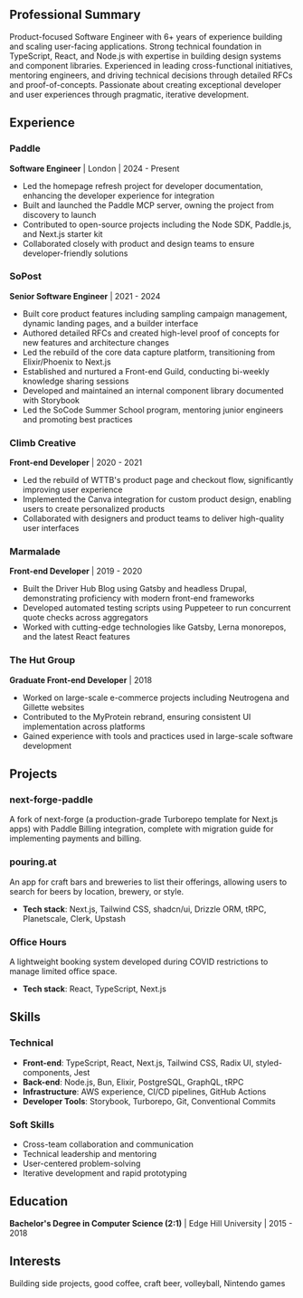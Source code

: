 <CVTitle />

## Professional Summary
Product-focused Software Engineer with 6+ years of experience building and scaling user-facing applications. Strong technical foundation in TypeScript, React, and Node.js with expertise in building design systems and component libraries. Experienced in leading cross-functional initiatives, mentoring engineers, and driving technical decisions through detailed RFCs and proof-of-concepts. Passionate about creating exceptional developer and user experiences through pragmatic, iterative development.

## Experience

### Paddle
**Software Engineer** | London | 2024 - Present
- Led the homepage refresh project for developer documentation, enhancing the developer experience for integration
- Built and launched the Paddle MCP server, owning the project from discovery to launch
- Contributed to open-source projects including the Node SDK, Paddle.js, and Next.js starter kit
- Collaborated closely with product and design teams to ensure developer-friendly solutions

### SoPost
**Senior Software Engineer** | 2021 - 2024
- Built core product features including sampling campaign management, dynamic landing pages, and a builder interface
- Authored detailed RFCs and created high-level proof of concepts for new features and architecture changes
- Led the rebuild of the core data capture platform, transitioning from Elixir/Phoenix to Next.js
- Established and nurtured a Front-end Guild, conducting bi-weekly knowledge sharing sessions
- Developed and maintained an internal component library documented with Storybook
- Led the SoCode Summer School program, mentoring junior engineers and promoting best practices

### Climb Creative
**Front-end Developer** | 2020 - 2021
- Led the rebuild of WTTB's product page and checkout flow, significantly improving user experience
- Implemented the Canva integration for custom product design, enabling users to create personalized products
- Collaborated with designers and product teams to deliver high-quality user interfaces

### Marmalade
**Front-end Developer** | 2019 - 2020
- Built the Driver Hub Blog using Gatsby and headless Drupal, demonstrating proficiency with modern front-end frameworks
- Developed automated testing scripts using Puppeteer to run concurrent quote checks across aggregators
- Worked with cutting-edge technologies like Gatsby, Lerna monorepos, and the latest React features

### The Hut Group
**Graduate Front-end Developer** | 2018
- Worked on large-scale e-commerce projects including Neutrogena and Gillette websites
- Contributed to the MyProtein rebrand, ensuring consistent UI implementation across platforms
- Gained experience with tools and practices used in large-scale software development

## Projects

### next-forge-paddle
A fork of next-forge (a production-grade Turborepo template for Next.js apps) with Paddle Billing integration, complete with migration guide for implementing payments and billing.

### pouring.at
An app for craft bars and breweries to list their offerings, allowing users to search for beers by location, brewery, or style.
- **Tech stack**: Next.js, Tailwind CSS, shadcn/ui, Drizzle ORM, tRPC, Planetscale, Clerk, Upstash

### Office Hours
A lightweight booking system developed during COVID restrictions to manage limited office space.
- **Tech stack**: React, TypeScript, Next.js

## Skills

### Technical
- **Front-end**: TypeScript, React, Next.js, Tailwind CSS, Radix UI, styled-components, Jest
- **Back-end**: Node.js, Bun, Elixir, PostgreSQL, GraphQL, tRPC
- **Infrastructure**: AWS experience, CI/CD pipelines, GitHub Actions
- **Developer Tools**: Storybook, Turborepo, Git, Conventional Commits

### Soft Skills
- Cross-team collaboration and communication
- Technical leadership and mentoring
- User-centered problem-solving
- Iterative development and rapid prototyping

## Education
**Bachelor's Degree in Computer Science (2:1)** | Edge Hill University | 2015 - 2018

## Interests
Building side projects, good coffee, craft beer, volleyball, Nintendo games